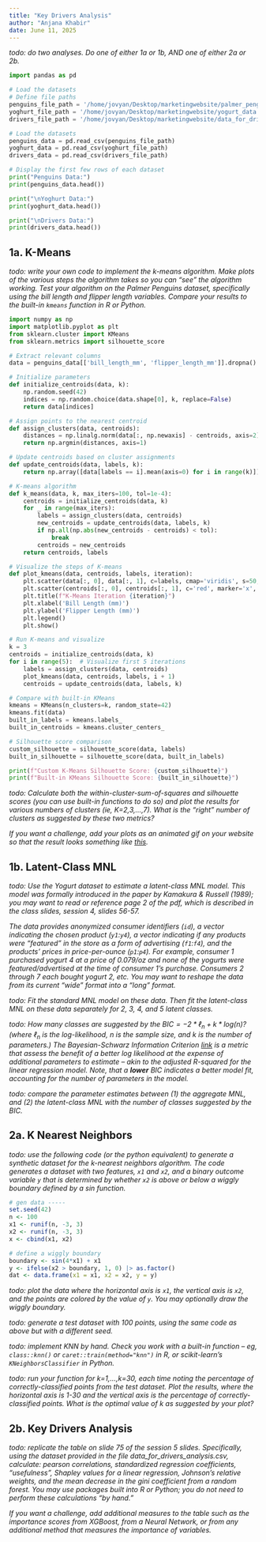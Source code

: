 ```yaml
---
title: "Key Drivers Analysis"
author: "Anjana Khabir"
date: June 11, 2025
---
```


_todo: do two analyses.  Do one of either 1a or 1b, AND one of either 2a or 2b._

```python
import pandas as pd

# Load the datasets
# Define file paths
penguins_file_path = '/home/jovyan/Desktop/marketingwebsite/palmer_penguins.csv'
yoghurt_file_path = '/home/jovyan/Desktop/marketingwebsite/yogurt_data.csv'
drivers_file_path = '/home/jovyan/Desktop/marketingwebsite/data_for_drivers_analysis.csv'

# Load the datasets
penguins_data = pd.read_csv(penguins_file_path)
yoghurt_data = pd.read_csv(yoghurt_file_path)
drivers_data = pd.read_csv(drivers_file_path)

# Display the first few rows of each dataset
print("Penguins Data:")
print(penguins_data.head())

print("\nYoghurt Data:")
print(yoghurt_data.head())

print("\nDrivers Data:")
print(drivers_data.head())
```

## 1a. K-Means

_todo: write your own code to implement the k-means algorithm.  Make plots of the various steps the algorithm takes so you can "see" the algorithm working.  Test your algorithm on the Palmer Penguins dataset, specifically using the bill length and flipper length variables.  Compare your results to the built-in `kmeans` function in R or Python._

```python
import numpy as np
import matplotlib.pyplot as plt
from sklearn.cluster import KMeans
from sklearn.metrics import silhouette_score

# Extract relevant columns
data = penguins_data[['bill_length_mm', 'flipper_length_mm']].dropna().values

# Initialize parameters
def initialize_centroids(data, k):
    np.random.seed(42)
    indices = np.random.choice(data.shape[0], k, replace=False)
    return data[indices]

# Assign points to the nearest centroid
def assign_clusters(data, centroids):
    distances = np.linalg.norm(data[:, np.newaxis] - centroids, axis=2)
    return np.argmin(distances, axis=1)

# Update centroids based on cluster assignments
def update_centroids(data, labels, k):
    return np.array([data[labels == i].mean(axis=0) for i in range(k)])

# K-means algorithm
def k_means(data, k, max_iters=100, tol=1e-4):
    centroids = initialize_centroids(data, k)
    for _ in range(max_iters):
        labels = assign_clusters(data, centroids)
        new_centroids = update_centroids(data, labels, k)
        if np.all(np.abs(new_centroids - centroids) < tol):
            break
        centroids = new_centroids
    return centroids, labels

# Visualize the steps of K-means
def plot_kmeans(data, centroids, labels, iteration):
    plt.scatter(data[:, 0], data[:, 1], c=labels, cmap='viridis', s=50, alpha=0.6)
    plt.scatter(centroids[:, 0], centroids[:, 1], c='red', marker='x', s=200, label='Centroids')
    plt.title(f"K-Means Iteration {iteration}")
    plt.xlabel('Bill Length (mm)')
    plt.ylabel('Flipper Length (mm)')
    plt.legend()
    plt.show()

# Run K-means and visualize
k = 3
centroids = initialize_centroids(data, k)
for i in range(5):  # Visualize first 5 iterations
    labels = assign_clusters(data, centroids)
    plot_kmeans(data, centroids, labels, i + 1)
    centroids = update_centroids(data, labels, k)

# Compare with built-in KMeans
kmeans = KMeans(n_clusters=k, random_state=42)
kmeans.fit(data)
built_in_labels = kmeans.labels_
built_in_centroids = kmeans.cluster_centers_

# Silhouette score comparison
custom_silhouette = silhouette_score(data, labels)
built_in_silhouette = silhouette_score(data, built_in_labels)

print(f"Custom K-Means Silhouette Score: {custom_silhouette}")
print(f"Built-in KMeans Silhouette Score: {built_in_silhouette}")
```


_todo: Calculate both the within-cluster-sum-of-squares and silhouette scores (you can use built-in functions to do so) and plot the results for various numbers of clusters (ie, K=2,3,...,7). What is the "right" number of clusters as suggested by these two metrics?_

_If you want a challenge, add your plots as an animated gif on your website so that the result looks something like [this](https://www.youtube.com/shorts/XCsoWZU9oN8)._



## 1b. Latent-Class MNL

_todo: Use the Yogurt dataset to estimate a latent-class MNL model. This model was formally introduced in the paper by Kamakura & Russell (1989); you may want to read or reference page 2 of the pdf, which is described in the class slides, session 4, slides 56-57._

_The data provides anonymized consumer identifiers (`id`), a vector indicating the chosen product (`y1`:`y4`), a vector indicating if any products were "featured" in the store as a form of advertising (`f1`:`f4`), and the products' prices in price-per-ounce (`p1`:`p4`). For example, consumer 1 purchased yogurt 4 at a price of 0.079/oz and none of the yogurts were featured/advertised at the time of consumer 1's purchase.  Consumers 2 through 7 each bought yogurt 2, etc. You may want to reshape the data from its current "wide" format into a "long" format._

_todo: Fit the standard MNL model on these data.  Then fit the latent-class MNL on these data separately for 2, 3, 4, and 5 latent classes._

_todo: How many classes are suggested by the $BIC = -2*\ell_n  + k*log(n)$? (where $\ell_n$ is the log-likelihood, $n$ is the sample size, and $k$ is the number of parameters.) The Bayesian-Schwarz Information Criterion [link](https://en.wikipedia.org/wiki/Bayesian_information_criterion) is a metric that assess the benefit of a better log likelihood at the expense of additional parameters to estimate -- akin to the adjusted R-squared for the linear regression model. Note, that a **lower** BIC indicates a better model fit, accounting for the number of parameters in the model._

_todo: compare the parameter estimates between (1) the aggregate MNL, and (2) the latent-class MNL with the number of classes suggested by the BIC._



## 2a. K Nearest Neighbors

_todo: use the following code (or the python equivalent) to generate a synthetic dataset for the k-nearest neighbors algorithm.  The code generates a dataset with two features, `x1` and `x2`, and a binary outcome variable `y` that is determined by whether `x2` is above or below a wiggly boundary defined by a sin function._

```r
# gen data -----
set.seed(42)
n <- 100
x1 <- runif(n, -3, 3)
x2 <- runif(n, -3, 3)
x <- cbind(x1, x2)

# define a wiggly boundary
boundary <- sin(4*x1) + x1
y <- ifelse(x2 > boundary, 1, 0) |> as.factor()
dat <- data.frame(x1 = x1, x2 = x2, y = y)
```

_todo: plot the data where the horizontal axis is `x1`, the vertical axis is `x2`, and the points are colored by the value of `y`.  You may optionally draw the wiggly boundary._

_todo: generate a test dataset with 100 points, using the same code as above but with a different seed._

_todo: implement KNN by hand.  Check you work with a built-in function -- eg, `class::knn()` or `caret::train(method="knn")` in R, or scikit-learn's `KNeighborsClassifier` in Python._

_todo: run your function for k=1,...,k=30, each time noting the percentage of correctly-classified points from the test dataset. Plot the results, where the horizontal axis is 1-30 and the vertical axis is the percentage of correctly-classified points. What is the optimal value of k as suggested by your plot?_ 



## 2b. Key Drivers Analysis

_todo: replicate the table on slide 75 of the session 5 slides. Specifically, using the dataset provided in the file data_for_drivers_analysis.csv, calculate: pearson correlations, standardized regression coefficients, "usefulness", Shapley values for a linear regression, Johnson's relative weights, and the mean decrease in the gini coefficient from a random forest. You may use packages built into R or Python; you do not need to perform these calculations "by hand."_

_If you want a challenge, add additional measures to the table such as the importance scores from XGBoost, from a Neural Network, or from any additional method that measures the importance of variables._
